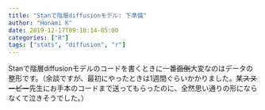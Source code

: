 ```yaml
---
title: "Stanで階層diffusionモデル: 下準備"
author: "Honami K"
date: 2019-12-17T09:10:14-05:00
categories: ["R"]
tags: ["stats", "diffusion", "r"]
---
```


Stanで階層diffusionモデルのコードを書くときに一番~~面倒~~大変なのはデータの整形です。（余談ですが、最初にやったときは1週間ぐらいかかりました。某~~スヌーピー~~先生にお手本のコードまで送ってもらったのに、全然思い通りの形にならなくて泣きそうでした。）


